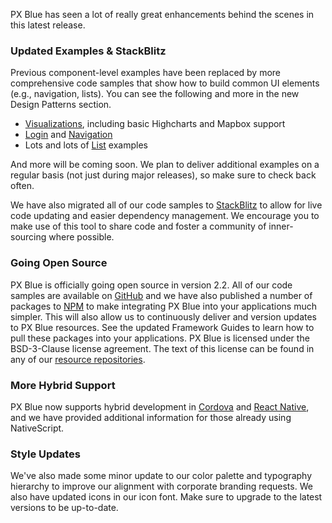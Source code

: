 PX Blue has seen a lot of really great enhancements behind the scenes in this latest release.

### Updated Examples & StackBlitz

Previous component-level examples have been replaced by more comprehensive code samples that show how to build common UI elements (e.g., navigation, lists). You can see the following and more in the new Design Patterns section.

-   [Visualizations](/patterns/visualizations), including basic Highcharts and Mapbox support
-   [Login](/patterns/user-auth) and [Navigation](/patterns/navigation)
-   Lots and lots of [List](/patterns/lists) examples

And more will be coming soon. We plan to deliver additional examples on a regular basis (not just during major releases), so make sure to check back often.

We have also migrated all of our code samples to [StackBlitz](http://www.stackblitz.com/@px-blue) to allow for live code updating and easier dependency management. We encourage you to make use of this tool to share code and foster a community of inner-sourcing where possible.

### Going Open Source

PX Blue is officially going open source in version 2.2. All of our code samples are available on [GitHub](http://www.github.com/pxblue) and we have also published a number of packages to [NPM](https://www.npmjs.com/~px-blue) to make integrating PX Blue into your applications much simpler. This will also allow us to continuously deliver and version updates to PX Blue resources. See the updated Framework Guides to learn how to pull these packages into your applications. PX Blue is licensed under the BSD-3-Clause license agreement. The text of this license can be found in any of our [resource repositories](https://github.com/pxblue/themes/blob/master/LICENSE).

### More Hybrid Support

PX Blue now supports hybrid development in [Cordova](/development/frameworks-mobile/cordova) and [React Native](/development/frameworks-mobile/react-native), and we have provided additional information for those already using NativeScript.

### Style Updates

We've also made some minor update to our color palette and typography hierarchy to improve our alignment with corporate branding requests. We also have updated icons in our icon font. Make sure to upgrade to the latest versions to be up-to-date.
